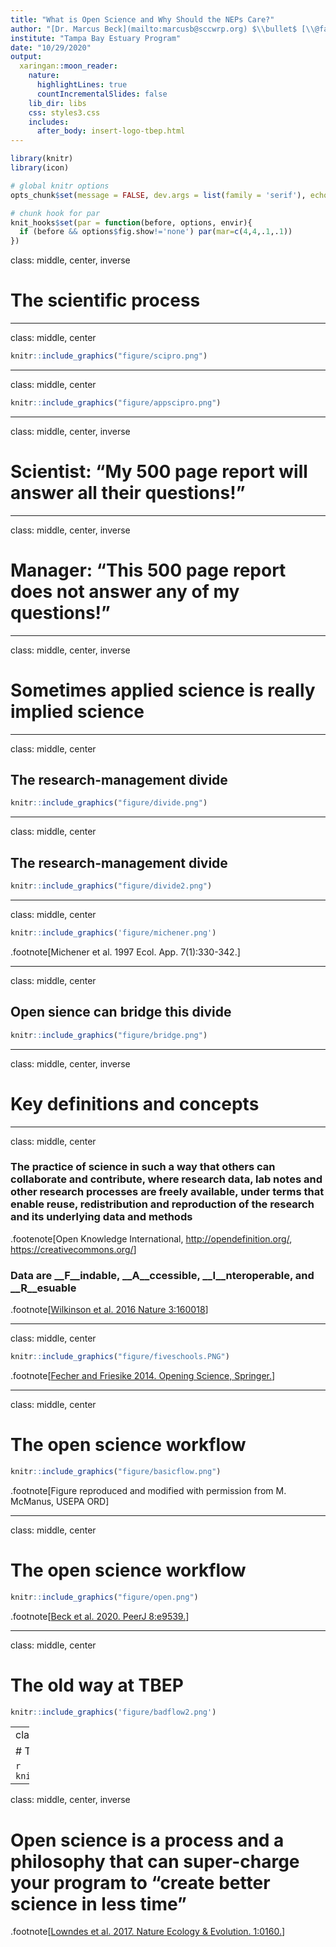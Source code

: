 ```yaml
---
title: "What is Open Science and Why Should the NEPs Care?"
author: "[Dr. Marcus Beck](mailto:marcusb@sccwrp.org) $\\bullet$ [\\@fawda123](https://twitter.com/fawda123)	$\\bullet$ [#TampaBayOpensci](https://twitter.com/hashtag/TampaBayOpenSci?src=hashtag_click)"
institute: "Tampa Bay Estuary Program"
date: "10/29/2020"
output:
  xaringan::moon_reader:
    nature:
      highlightLines: true
      countIncrementalSlides: false
    lib_dir: libs
    css: styles3.css
    includes: 
      after_body: insert-logo-tbep.html
---
```


```r
library(knitr)
library(icon)

# global knitr options
opts_chunk$set(message = FALSE, dev.args = list(family = 'serif'), echo = F, warning = F)

# chunk hook for par
knit_hooks$set(par = function(before, options, envir){
  if (before && options$fig.show!='none') par(mar=c(4,4,.1,.1))
})
```

class: middle, center, inverse

# The scientific process

---

class: middle, center

```r
knitr::include_graphics("figure/scipro.png")
```

---

class: middle, center

```r
knitr::include_graphics("figure/appscipro.png")
```

---

class: middle, center, inverse

# Scientist: "My 500 page report will answer all their questions!"

---

class: middle, center, inverse

# Manager: "This 500 page report does not answer any of my questions!"

---

class: middle, center, inverse

# Sometimes applied science is really implied science

---

class: middle, center

## The research-management divide

```r
knitr::include_graphics("figure/divide.png")
```

---

class: middle, center

## The research-management divide

```r
knitr::include_graphics("figure/divide2.png")
```

---

class: middle, center

```r
knitr::include_graphics('figure/michener.png')
```

.footnote[Michener et al. 1997 Ecol. App. 7(1):330-342.]

---

class: middle, center

## Open sience can bridge this divide

```r
knitr::include_graphics("figure/bridge.png")
```
---

class: middle, center, inverse

# Key definitions and concepts

---

class: middle, center

### The practice of science in such a way that others can **collaborate** and **contribute**, where research data, lab notes and other research processes are **freely available**, under terms that enable **reuse**, **redistribution** and **reproduction** of the research and its underlying data and methods

.footenote[Open Knowledge International, [http://opendefinition.org/](http://opendefinition.org/), [https://creativecommons.org/](https://creativecommons.org/about/program-areas/open-science/)]

### Data are __F__indable, __A__ccessible, __I__nteroperable, and __R__esuable

.footnote[[Wilkinson et al. 2016 Nature 3:160018](https://doi.org/10.1038/sdata.2016.18)]

---

class: middle, center

```r
knitr::include_graphics("figure/fiveschools.PNG")
```

.footnote[[Fecher and Friesike 2014. Opening Science, Springer.](https://doi.org/10.1007/978-3-319-00026-8_2)]

---

class: middle, center

# The open science workflow

```r
knitr::include_graphics("figure/basicflow.png")
```

.footnote[Figure reproduced and modified with permission from M. McManus, USEPA ORD]

---

class: middle, center

# The open science workflow

```r
knitr::include_graphics("figure/open.png")
```

.footnote[[Beck et al. 2020. PeerJ 8:e9539.](https://doi.org/10.7717/peerj.9539)]

---

class: middle, center

# The old way at TBEP

```r
knitr::include_graphics('figure/badflow2.png')
```

---
class: middle, center

# The new way at TBEP

```r
knitr::include_graphics('figure/flow3.png')
```

---

class: middle, center, inverse

# Open science is a process and a philosophy that can super-charge your program to "create better science in less time"

.footnote[[Lowndes et al. 2017. Nature Ecology & Evolution. 1:0160.](https://doi.org/10.1038/s41559-017-0160)]


